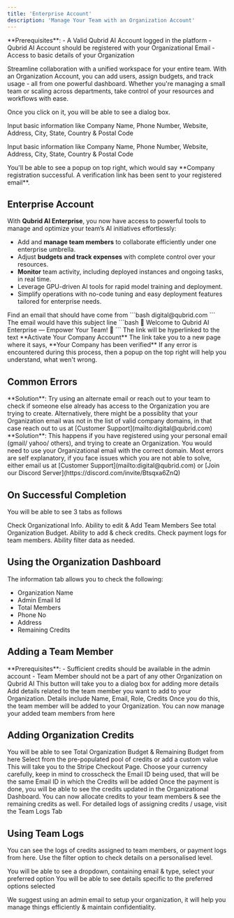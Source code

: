 ```yaml
---
title: 'Enterprise Account'
description: 'Manage Your Team with an Organization Account'
---
```


<Info>
  **Prerequisites**:
  - A Valid Qubrid AI Account logged in the platform
  - Qubrid AI Account should be registered with your Organizational Email
  - Access to basic details of your Organization
</Info>

Streamline collaboration with a unified workspace for your entire team. With an Organization Account, you can add users, assign budgets, and track usage - all from one powerful dashboard. Whether you're managing a small team or scaling across departments, take control of your resources and workflows with ease.

<Steps>

<Step title="Go to Organization Tab from left menu">

Once you click on it, you will be able to see a dialog box.
</Step>

<Step title="Fill in the details required">

Input basic information like Company Name, Phone Number, Website, Address, City, State, Country & Postal Code

</Step>

<Step title="Click on Add Button">

Input basic information like Company Name, Phone Number, Website, Address, City, State, Country & Postal Code

</Step>
</Steps>

<Note>
  You'll be able to see a popup on top right, which would say **Company registration successful. A verification link has been sent to your registered email**.
</Note>

## Enterprise Account

With **Qubrid AI Enterprise**, you now have access to powerful tools to manage and optimize your team’s AI initiatives effortlessly:

- Add and **manage team members** to collaborate efficiently under one enterprise umbrella.
- Adjust **budgets and track expenses** with complete control over your resources.
- **Monitor** team activity, including deployed instances and ongoing tasks, in real time.
- Leverage GPU-driven AI tools for rapid model training and deployment.
- Simplify operations with no-code tuning and easy deployment features tailored for enterprise needs.

<Steps>
<Step title="Open your mailbox">
Find an email that should have come from
```bash
digital@qubrid.com
```
</Step>
<Step title="Trouble finding the email?">
The email would have this subject line
```bash
🎉 Welcome to Qubrid AI Enterprise — Empower Your Team! 🚀
```
</Step>
<Step title="Find the link in the email">
The link will be hyperlinked to the text **Activate Your Company Account**
</Step>
<Step title="Click on the link">
The link take you to a new page where it says, **Your Company has been verified**
</Step>
</Steps>

<Note>
  If any error is encountered during this process, then a popup on the top right will help you understand, what wen't wrong.
</Note>

## Common Errors

<Accordion icon="ban" title="Invalid / Confirmed Email ID">
  **Solution**: Try using an alternate email or reach out to your team to check if someone else already has access to the Organization you are trying to create. Alternatively, there might be a possiblity that your Organization email was not in the list of valid company domains, in that case reach out to us at [Customer Support](mailto:digital@qubrid.com)
</Accordion>
<Accordion icon="circle-x" title="Email Domain does not match the Company Domain">
  **Solution**: This happens if you have registered using your personal email (gmail/ yahoo/ others), and trying to create an Organization. You would need to use your Organizational email with the correct domain.
</Accordion>
<Accordion icon="circle-question" title="Other Errors">
  Most errors are self explanatory, if you face issues which you are not able to solve, either email us at [Customer Support](mailto:digital@qubrid.com) or [Join our Discord Server](https://discord.com/invite/Btsqxa6ZnQ)
</Accordion>


## On Successful Completion

You will be able to see 3 tabs as follows

<CardGroup cols={3}>

<Card title="Information" icon="circle-info" href="#using-the-organization-dashboard">
  Check Organizational Info. Ability to edit & Add Team Members
</Card>

<Card title="Billing & Payment" icon="receipt" href="#adding-organization-credits">
  See total Organization Budget. Ability to add & check credits.
</Card>

<Card title="Team Logs" icon="folder" href="#using-team-logs">
  Check payment logs for team members. Ability filter data as needed.
</Card>

</CardGroup>


## Using the Organization Dashboard

The information tab allows you to check the following:
- Organization Name
- Admin Email Id
- Total Members
- Phone No
- Address
- Remaining Credits

## Adding a Team Member

<Info>
  **Prerequisites**:
  - Sufficient credits should be available in the admin account
  - Team Member should not be a part of any other Organization on Qubrid AI
</Info>

<Steps>
<Step title="Click on the Add Team Member button">
  This button will take you to a dialog box for adding more details
</Step>
<Step title="Fill in the details">
  Add details related to the team member you want to add to your Organization. Details include Name, Email, Role, Credits 
</Step>
<Step title="Click the Add button">
  Once you do this, the team member will be added to your Organization. You can now manage your added team members from here
</Step>
</Steps>

## Adding Organization Credits

<Steps>
<Step title="Click on the Billing & Payment Tab">
  You will be able to see Total Organization Budget & Remaining Budget from here
</Step>
<Step title="Click on the Add Credit button">
  Select from the pre-populated pool of credits or add a custom value
</Step>
<Step title="Click on the Continue button">
  This will take you to the Stripe Checkout Page.
</Step>
<Step title="Complete the Payment Details">
  Choose your currency carefully, keep in mind to crosscheck the Email ID being used, that will be the same Email ID in which the Credits will be added
</Step>
<Step title="Click on the Pay button">
  Once the payment is done, you will be able to see the credits updated in the Organizational Dashboard.
</Step>
</Steps>

<Note>
  You can now allocate credits to your team members & see the remaining credits as well. For detailed logs of assigning credits / usage, visit the Team Logs Tab 
</Note>

## Using Team Logs

You can see the logs of credits assigned to team members, or payment logs from here. Use the filter option to check details on a personalised level.

<Steps>
<Step title="Click on the Filter button">
  You will be able to see a dropdown, containing email & type, select your preferred option
</Step>
<Step title="Click on the Done button">
  You will be able to see details specific to the preferred options selected
</Step>
</Steps>

We suggest using an admin email to setup your organization, it will help you manage things efficiently & maintain confidentiality.